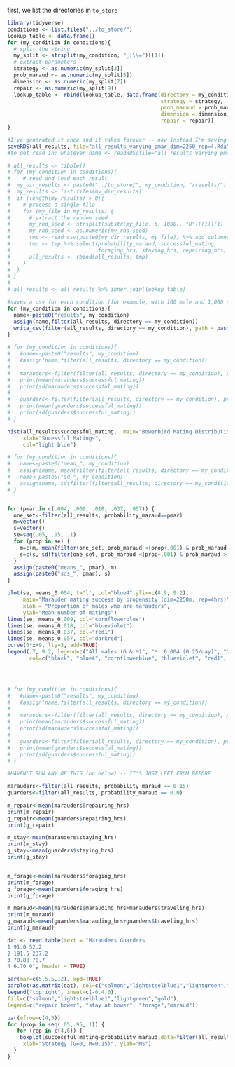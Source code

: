first, we list the directories in `to_store`

```r
library(tidyverse)
conditions <- list.files("../to_store/")
lookup_table <- data.frame()
for (my_condition in conditions){
  # split the string
  my_split <- strsplit(my_condition, "_|\\=")[[1]]
  # extract parameters
  strategy <- as.numeric(my_split[3])
  prob_maraud <- as.numeric(my_split[5])
  dimension <- as.numeric(my_split[7])
  repair <- as.numeric(my_split[9])
  lookup_table <- rbind(lookup_table, data.frame(directory = my_condition, 
                                                 strategy = strategy,
                                                 prob_maraud = prob_maraud,
                                                 dimension = dimension,
                                                 repair = repair))
}
```



```r
#I've generated it once and it takes forever -- now instead I'm saving it as a dataframe
saveRDS(all_results, file="all_results_varying_pmar_dim=2250_rep=4.Rda")
#to get read in: whatever_name <- readRDS(file="all_results_varying_pmar_dim=2250_rep=4.Rda")

# all_results <- tibble()
# for (my_condition in conditions){
#    # read and load each result
#  my_dir_results <- paste0("../to_store/", my_condition, "/results/")
#  my_results <- list.files(my_dir_results)
#  if (length(my_results) > 0){
#    # process a single file
#    for (my_file in my_results) {
#      # extract the random seed
#      my_rnd_seed <- strsplit(substr(my_file, 5, 1000), "D")[[1]][1]
#      my_rnd_seed <- as.numeric(my_rnd_seed)
#      tmp <- read_csv(paste0(my_dir_results, my_file)) %>% add_column(rnd_seed = my_rnd_seed, directory = my_condition)
#      tmp <- tmp %>% select(probability_maraud, successful_mating,
#                            foraging_hrs, staying_hrs, repairing_hrs, marauding_events, marauding_hrs, marauding_events, traveling_hrs, rnd_seed, directory)
#      all_results <- rbind(all_results, tmp)
#    }
#  }
# }
# 
# all_results <- all_results %>% inner_join(lookup_table)


```



```r

#saves a csv for each condition (for example, with 100 male and 1,000 simulations, this results in 100,000 rows)
for (my_condition in conditions){
  name<-paste0("results", my_condition) 
  assign(name,filter(all_results, directory == my_condition))
  write_csv(filter(all_results, directory == my_condition), path = paste0("results",my_condition,'.csv'))
}

```


```r
# for (my_condition in conditions){
#   #name<-paste0("results", my_condition) 
#   #assign(name,filter(all_results, directory == my_condition))
#   
#   marauders<-filter(filter(all_results, directory == my_condition), probability_maraud == 0.15)
#   print(mean(marauders$successful_mating))
#   print(sd(marauders$successful_mating))
#   
#   guarders<-filter(filter(all_results, directory == my_condition), probability_maraud == 0.0)
#   print(mean(guarders$successful_mating))
#   print(sd(guarders$successful_mating))
# }


```



```r
hist(all_results$successful_mating,  main="Bowerbird Mating Distribution", 
     xlab="Sucessful Matings",  
     col="light blue")

```

```r
# for (my_condition in conditions){
#   name<-paste0("mean_", my_condition)
#   assign(name, mean(filter(filter(all_results, directory == my_condition), probability_maraud==0.15)$successful_mating))
#   name<-paste0("sd_", my_condition)
#   assign(name, sd(filter(filter(all_results, directory == my_condition), probability_maraud==0.15)$successful_mating))
# }


for (pmar in c(.004, .009, .018, .037, .057)) {
  one_set<-filter(all_results, probability_maraud==pmar)
  m=vector()
  s=vector()
  se=seq(.05, .95, .1)
  for (prop in se) {
    m=c(m, mean(filter(one_set, prob_maraud <(prop+.001) & prob_maraud > (prop - .001))$successful_mating)) 
    s=c(s, sd(filter(one_set, prob_maraud <(prop+.001) & prob_maraud > (prop - .001))$successful_mating))
  }
  assign(paste0("means_", pmar), m)
  assign(paste0("sds_", pmar), s)
}

plot(se, means_0.004, t='l', col="blue4",ylim=c(8.9, 9.2), 
     main="Marauder mating success by propensity (dim=2250m, rep=4hrs)", 
     xlab = "Proportion of males who are marauders",
     ylab="Mean number of matings")
lines(se, means_0.009, col="cornflowerblue")
lines(se, means_0.018, col="blueviolet")
lines(se, means_0.037, col="red1")
lines(se, means_0.057, col="darkred")
curve(0*x+9, lty=3, add=TRUE)
legend(.7, 9.2, legend=c("All males (G & M)", "M: 0.004 (0.25/day)", "M: 0.009 (0.5/day)", "M: 0.018 (1/day)", "M: 0.037 (2/day)", "M: 0.057 (3/day)"),
       col=c("black", "blue4", "cornflowerblue", "blueviolet", "red1", "darkred"), lty=c(3,1,1,1,1,1), cex=0.8)




# for (my_condition in conditions){
#   #name<-paste0("results", my_condition)
#   #assign(name,filter(all_results, directory == my_condition))
# 
#   marauders<-filter(filter(all_results, directory == my_condition), probability_maraud == 0.15)
#   print(mean(marauders$successful_mating))
#   print(sd(marauders$successful_mating))
# 
#   guarders<-filter(filter(all_results, directory == my_condition), probability_maraud == 0.0)
#   print(mean(guarders$successful_mating))
#   print(sd(guarders$successful_mating))
# }
```

```r
#HAVEN'T RUN ANY OF THIS (or below) -- IT'S JUST LEFT FROM BEFORE

marauders<-filter(all_results, probability_maraud == 0.15)
guarders<-filter(all_results, probability_maraud == 0.0)

m_repair<-mean(marauders$repairing_hrs)
print(m_repair)
g_repair<-mean(guarders$repairing_hrs)
print(g_repair)

m_stay<-mean(marauders$staying_hrs)
print(m_stay)
g_stay<-mean(guarders$staying_hrs)
print(g_stay)


m_forage<-mean(marauders$foraging_hrs)
print(m_forage)
g_forage<-mean(guarders$foraging_hrs)
print(g_forage)

m_maraud<-mean(marauders$marauding_hrs+marauders$traveling_hrs)
print(m_maraud)
g_maraud<-mean(guarders$marauding_hrs+guarders$traveling_hrs)
print(g_maraud)

dat <- read.table(text = "Marauders Guarders 
1 91.0 52.2
2 191.5 237.2
3 70.88 70.7
4 6.70 0", header = TRUE)

par(mar=c(5,5,5,12), xpd=TRUE)
barplot(as.matrix(dat), col=c("salmon","lightsteelblue1","lightgreen","gold"))
legend("topright", inset=c(-0.4,0),             
fill=c("salmon","lightsteelblue1","lightgreen","gold"),
legend=c("repair bower", "stay at bower", "forage","maraud"))
```

```r

par(mfrow=c(4,5))
for (prop in seq(.05,.95,.1)) {
   for (rep in c(4,6)) {
    boxplot(successful_mating~probability_maraud,data=filter(all_results, prob_maraud<(prop+.001) & prob_maraud>(prop-.001) & dimension==900 & repair == rep), main=paste("rep time =", rep, "prop M =", prop), 
     xlab="Strategy (G=0, M=0.15)", ylab="MS") 
  } 
}


```


